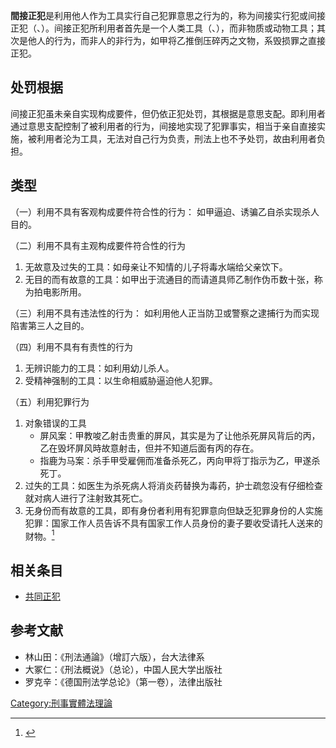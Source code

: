 {{legal}}
'''間接正犯'''是利用他人作为工具实行自己犯罪意思之行为的，称为间接实行犯或间接正犯（{{lang-de|mittelbare Täterschaft}}、{{lang-en|indirect perpetratorship}}）。间接正犯所利用者首先是一个人类工具（{{lang-de|Menschliches Werkzeug}}、{{lang-en|Human tool}}），而非物质或动物工具；其次是他人的行为，而非人的非行为，如甲将乙推倒压碎丙之文物，系毁损罪之直接正犯。

==处罚根据==

间接正犯虽未亲自实现构成要件，但仍依正犯处罚，其根据是意思支配。即利用者通过意思支配控制了被利用者的行为，间接地实现了犯罪事实，相当于亲自直接实施，被利用者沦为工具，无法对自己行为负责，刑法上也不予处罚，故由利用者负担。

==类型==
（一）利用不具有客观构成要件符合性的行为：
如甲逼迫、诱骗乙自杀实现杀人目的。

（二）利用不具有主观构成要件符合性的行为
#无故意及过失的工具：如母亲让不知情的儿子将毒水端给父亲饮下。
#无目的而有故意的工具：如甲出于流通目的而请道具师乙制作伪币数十张，称为拍电影所用。

（三）利用不具有违法性的行为：
如利用他人正当防卫或警察之逮捕行为而实现陷害第三人之目的。

（四）利用不具有有责性的行为
#无辨识能力的工具：如利用幼儿杀人。
#受精神强制的工具：以生命相威胁逼迫他人犯罪。

（五）利用犯罪行为
#对象错误的工具
#*屏风案：甲教唆乙射击贵重的屏风，其实是为了让他杀死屏风背后的丙，乙在毁坏屏风時故意射击，但并不知道后面有丙的存在。
#*指鹿为马案：杀手甲受雇佣而准备杀死乙，丙向甲将丁指示为乙，甲遂杀死丁。
#过失的工具：如医生为杀死病人将消炎药替换为毒药，护士疏忽没有仔细检查就对病人进行了注射致其死亡。
#无身份而有故意的工具，即有身份者利用有犯罪意向但缺乏犯罪身份的人实施犯罪：国家工作人员告诉不具有国家工作人员身份的妻子要收受请托人送来的财物。<ref>{{cite news |title=论间接正犯之范围- 智库建设 |url=http://www.criminallaw.com.cn/article/default.asp?id=9522 |accessdate=2022-01-27 |archive-date=2022-01-27 |archive-url=https://web.archive.org/web/20220127164017/http://www.criminallaw.com.cn/article/default.asp?id=9522 |dead-url=no }}</ref>

==相关条目==
*[[共同正犯|共同正犯]]

==参考文献==
{{reflist}}
{{refbegin}}
* 林山田：《刑法通論》（增訂六版），台大法律系 
* 大冢仁：《刑法概说》（总论），中国人民大学出版社
* 罗克辛：《德国刑法学总论》（第一卷），法律出版社
{{refend}}

{{law-stub}}

[[Category:刑事實體法理論|Category:刑事實體法理論]]